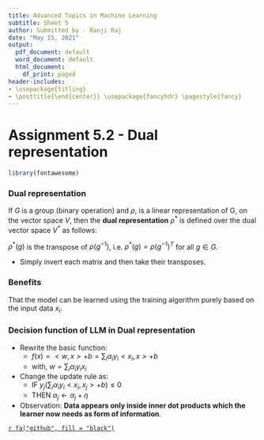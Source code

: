 ---
title: Advanced Topics in Machine Learning
subtitle: Sheet 5
author: Submitted by - Ranji Raj
date: "May 15, 2021"
output:
  pdf_document: default
  word_document: default
  html_document:
    df_print: paged
header-includes:
- \usepackage{titling}
- \posttitle{\end{center}} \usepackage{fancyhdr} \pagestyle{fancy} 
---
# **Assignment 5.2 - Dual representation**


```{r echo=FALSE, message=FALSE, warning=FALSE, out.width = '70%', fig.align="center", results='hide'}
library(fontawesome)
```

### Dual representation

If _G_ is a group (binary operation) and $\rho$, is a linear representation of G, on the vector space _V_, then the __dual representation__ $\rho^*$ is defined over the dual vector space $V^*$ as follows:

$\rho^*(g)$ is the transpose of $\rho(g^{-1})$, i.e. $\rho^*(g)=\rho(g^{-1})^T$ for all $g \in G$.

- Simply invert each matrix and then take their transposes.


### Benefits

That the model can be learned using the training algorithm purely based on the input data $x_i$.

### Decision function of LLM in Dual representation

- Rewrite the basic function:
  - $f(x) = <w,x> + b = \sum_{i} \alpha_i y_i<x_i,x> + b$
  - with, $w=\sum_{i} \alpha_i y_i x_i$

- Change the update rule as:
  - IF $y_j \big (\sum_{i} \alpha_i y_i<x_i,x_j> + b\big) \le 0$
  - THEN $\alpha_j  \gets \alpha_j + \eta$

- Observation: __Data appears only inside inner dot products which the learner now needs as form of information__.















[`r fa("github", fill = "black")`](https://github.com/ranjiGT/ATiML-amendments)